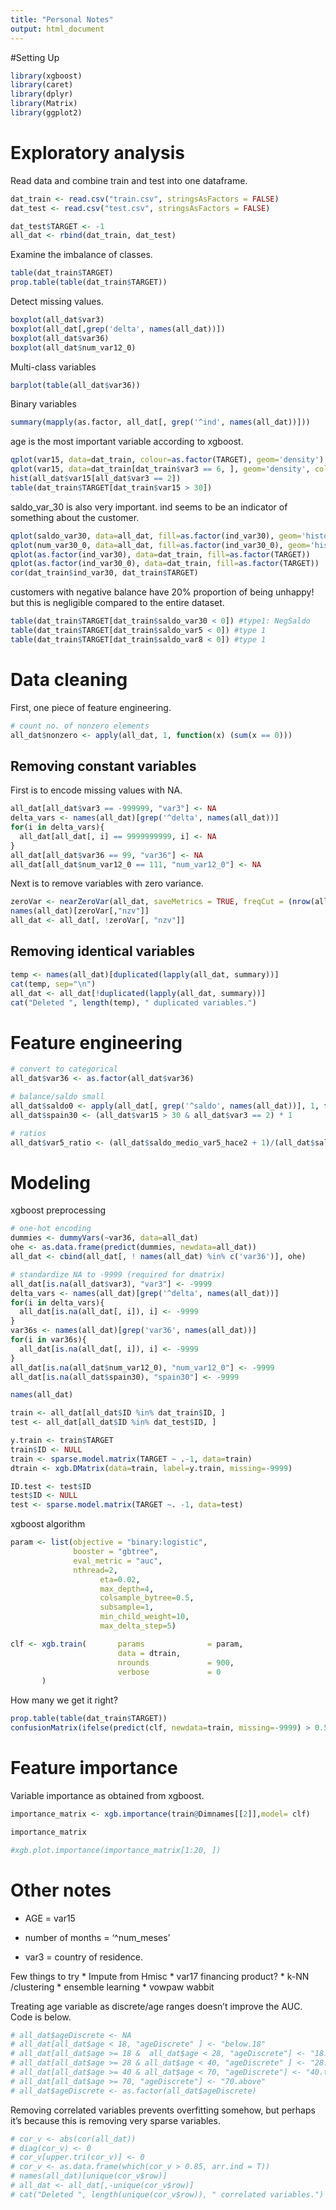 ---
title: "Personal Notes"
output: html_document
---

#Setting Up

```{r}
library(xgboost)
library(caret)
library(dplyr)
library(Matrix)
library(ggplot2)
```


# Exploratory analysis

Read data and combine train and test into one dataframe.

```{r}
dat_train <- read.csv("train.csv", stringsAsFactors = FALSE)
dat_test <- read.csv("test.csv", stringsAsFactors = FALSE)

dat_test$TARGET <- -1
all_dat <- rbind(dat_train, dat_test)
```

Examine the imbalance of classes.

```{r}
table(dat_train$TARGET)
prop.table(table(dat_train$TARGET))
```

Detect missing values.

```{r}
boxplot(all_dat$var3)
boxplot(all_dat[,grep('delta', names(all_dat))])
boxplot(all_dat$var36)
boxplot(all_dat$num_var12_0)
```

Multi-class variables

```{r}
barplot(table(all_dat$var36))
```

Binary variables
```{r}
summary(mapply(as.factor, all_dat[, grep('^ind', names(all_dat))]))
```

age is the most important variable according to xgboost.

```{r}
qplot(var15, data=dat_train, colour=as.factor(TARGET), geom='density')
qplot(var15, data=dat_train[dat_train$var3 == 6, ], geom='density', col=as.factor(TARGET))
hist(all_dat$var15[all_dat$var3 == 2])
table(dat_train$TARGET[dat_train$var15 > 30])
```

saldo_var_30 is also very important.
ind seems to be an indicator of something about the customer.


```{r}
qplot(saldo_var30, data=all_dat, fill=as.factor(ind_var30), geom='histogram')
qplot(num_var30_0, data=all_dat, fill=as.factor(ind_var30_0), geom='histogram')
qplot(as.factor(ind_var30), data=dat_train, fill=as.factor(TARGET))
qplot(as.factor(ind_var30_0), data=dat_train, fill=as.factor(TARGET))
cor(dat_train$ind_var30, dat_train$TARGET)
```

customers with negative balance have 20% proportion of being unhappy!
but this is negligible compared to the entire dataset.

```{r}
table(dat_train$TARGET[dat_train$saldo_var30 < 0]) #type1: NegSaldo
table(dat_train$TARGET[dat_train$saldo_var5 < 0]) #type 1
table(dat_train$TARGET[dat_train$saldo_var8 < 0]) #type 1
```

# Data cleaning

First, one piece of feature engineering.

```{r}
# count no. of nonzero elements
all_dat$nonzero <- apply(all_dat, 1, function(x) (sum(x == 0)))
```

## Removing constant variables

First is to encode missing values with NA.

```{r}
all_dat[all_dat$var3 == -999999, "var3"] <- NA
delta_vars <- names(all_dat)[grep('^delta', names(all_dat))]
for(i in delta_vars){
  all_dat[all_dat[, i] == 9999999999, i] <- NA
}
all_dat[all_dat$var36 == 99, "var36"] <- NA
all_dat[all_dat$num_var12_0 == 111, "num_var12_0"] <- NA
```

Next is to remove variables with zero variance.

```{r}
zeroVar <- nearZeroVar(all_dat, saveMetrics = TRUE, freqCut = (nrow(all_dat) - 10)/10,uniqueCut = 1000/nrow(all_dat))
names(all_dat)[zeroVar[,"nzv"]]
all_dat <- all_dat[, !zeroVar[, "nzv"]]
```

## Removing identical variables

```{r}
temp <- names(all_dat)[duplicated(lapply(all_dat, summary))]
cat(temp, sep="\n")
all_dat <- all_dat[!duplicated(lapply(all_dat, summary))]
cat("Deleted ", length(temp), " duplicated variables.")
```

# Feature engineering

```{r}
# convert to categorical
all_dat$var36 <- as.factor(all_dat$var36)

# balance/saldo small
all_dat$saldo0 <- apply(all_dat[, grep('^saldo', names(all_dat))], 1, function(x)(sum(x < 0)))
all_dat$spain30 <- (all_dat$var15 > 30 & all_dat$var3 == 2) * 1

# ratios
all_dat$var5_ratio <- (all_dat$saldo_medio_var5_hace2 + 1)/(all_dat$saldo_medio_var5_hace3 + 1)
```

# Modeling

xgboost preprocessing

```{r}

# one-hot encoding
dummies <- dummyVars(~var36, data=all_dat)
ohe <- as.data.frame(predict(dummies, newdata=all_dat))
all_dat <- cbind(all_dat[, ! names(all_dat) %in% c('var36')], ohe)

# standardize NA to -9999 (required for dmatrix)
all_dat[is.na(all_dat$var3), "var3"] <- -9999
delta_vars <- names(all_dat)[grep('^delta', names(all_dat))]
for(i in delta_vars){
  all_dat[is.na(all_dat[, i]), i] <- -9999
}
var36s <- names(all_dat)[grep('var36', names(all_dat))]
for(i in var36s){
  all_dat[is.na(all_dat[, i]), i] <- -9999
}
all_dat[is.na(all_dat$num_var12_0), "num_var12_0"] <- -9999
all_dat[is.na(all_dat$spain30), "spain30"] <- -9999

names(all_dat)

train <- all_dat[all_dat$ID %in% dat_train$ID, ]
test <- all_dat[all_dat$ID %in% dat_test$ID, ]

y.train <- train$TARGET
train$ID <- NULL
train <- sparse.model.matrix(TARGET ~ .-1, data=train)
dtrain <- xgb.DMatrix(data=train, label=y.train, missing=-9999)

ID.test <- test$ID
test$ID <- NULL
test <- sparse.model.matrix(TARGET ~. -1, data=test)
```

xgboost algorithm

```{r}
param <- list(objective = "binary:logistic",
              booster = "gbtree",
			  eval_metric = "auc",
              nthread=2,
			        eta=0.02,
			        max_depth=4,
			        colsample_bytree=0.5,
			        subsample=1,
			        min_child_weight=10,
			        max_delta_step=5)

clf <- xgb.train(       params              = param,
                        data = dtrain,
                        nrounds             = 900,
                        verbose             = 0
       )
```

How many we get it right?
```{r}
prop.table(table(dat_train$TARGET))
confusionMatrix(ifelse(predict(clf, newdata=train, missing=-9999) > 0.5, 1, 0), dat_train$TARGET)
```

# Feature importance

Variable importance as obtained from xgboost.

```{r}
importance_matrix <- xgb.importance(train@Dimnames[[2]],model= clf)

importance_matrix

#xgb.plot.importance(importance_matrix[1:20, ])
```


# Other notes

* AGE = var15

* number of months = '^num_meses'

* var3 = country of residence.

Few things to try
* Impute from Hmisc
* var17 financing product?
* k-NN /clustering
* ensemble learning
* vowpaw wabbit

Treating age variable as discrete/age ranges doesn't improve the AUC.
Code is below.
```{r}
# all_dat$ageDiscrete <- NA
# all_dat[all_dat$age < 18, "ageDiscrete" ] <- "below.18"
# all_dat[all_dat$age >= 18 &  all_dat$age < 28, "ageDiscrete"] <- "18.to.25"
# all_dat[all_dat$age >= 28 & all_dat$age < 40, "ageDiscrete" ] <- "28.to.40"
# all_dat[all_dat$age >= 40 & all_dat$age < 70, "ageDiscrete"] <- "40.to.70"
# all_dat[all_dat$age >= 70, "ageDiscrete"] <- "70.above"
# all_dat$ageDiscrete <- as.factor(all_dat$ageDiscrete)
```

Removing correlated variables prevents overfitting somehow, but perhaps it's because this is removing very sparse variables.

```{r}
# cor_v <- abs(cor(all_dat))
# diag(cor_v) <- 0
# cor_v[upper.tri(cor_v)] <- 0
# cor_v <- as.data.frame(which(cor_v > 0.85, arr.ind = T))
# names(all_dat)[unique(cor_v$row)]
# all_dat <- all_dat[,-unique(cor_v$row)]
# cat("Deleted ", length(unique(cor_v$row)), " correlated variables.")
```